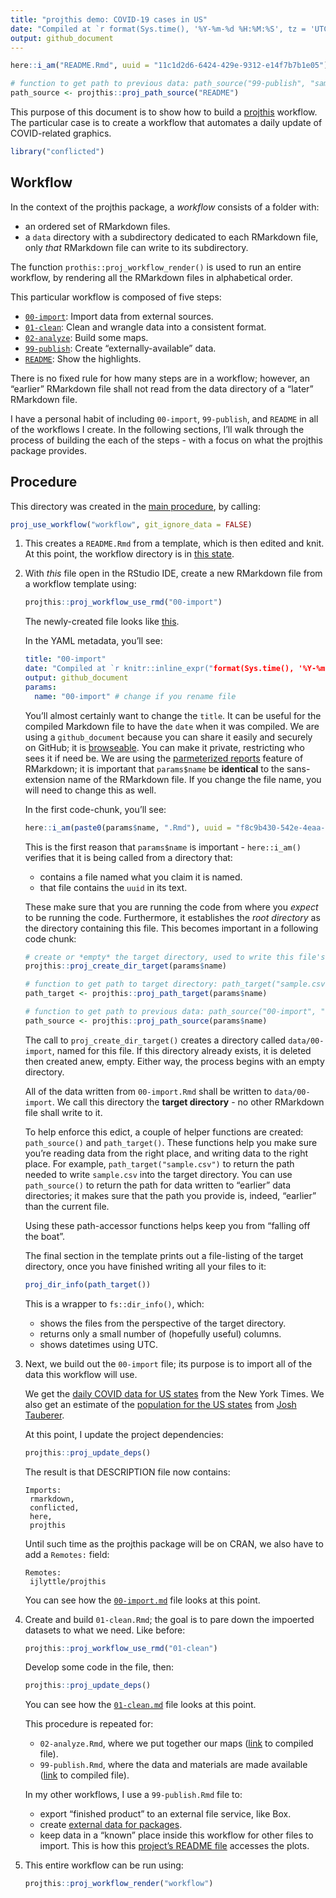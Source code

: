 ```yaml
---
title: "projthis demo: COVID-19 cases in US"
date: "Compiled at `r format(Sys.time(), '%Y-%m-%d %H:%M:%S', tz = 'UTC')` UTC"
output: github_document
---
```


```r
here::i_am("README.Rmd", uuid = "11c1d2d6-6424-429e-9312-e14f7b7b1e05")

# function to get path to previous data: path_source("99-publish", "sample.csv")
path_source <- projthis::proj_path_source("README")
```

This purpose of this document is to show how to build a [projthis](https://ijlyttle.github.io/projthis/) workflow. 
The particular case is to create a workflow that automates a daily update of COVID-related graphics.

```r
library("conflicted")
```

## Workflow

In the context of the projthis package, a *workflow* consists of a folder with:

- an ordered set of RMarkdown files.
- a `data` directory with a subdirectory dedicated to each RMarkdown file, only *that* RMarkdown file can write to its subdirectory.

The function `prothis::proj_workflow_render()` is used to run an entire workflow, by rendering all the RMarkdown files in alphabetical order.

This particular workflow is composed of five steps:

- [`00-import`](00-import.md): Import data from external sources.
- [`01-clean`](01-clean.md): Clean and wrangle data into a consistent format.
- [`02-analyze`](02-analyze.md): Build some maps.
- [`99-publish`](99-publish.md): Create "externally-available" data.
- [`README`](README.md): Show the highlights.

There is no fixed rule for how many steps are in a workflow; however, an "earlier" RMarkdown file shall not read from the data directory of a "later" RMarkdown file.

I have a personal habit of including `00-import`, `99-publish`, and `README` in all of the workflows I create.
In the following sections, I'll walk through the process of building the each of the steps - with a focus on what the projthis package provides.

## Procedure

This directory was created in the [main procedure](../README.md), by calling:

```r
proj_use_workflow("workflow", git_ignore_data = FALSE)
```

1. This creates a `README.Rmd` from a template, which is then edited and knit. At this point, the workflow directory is in [this state](https://github.com/ijlyttle/covidStates/tree/create-workflow/workflow).

1. With *this* file open in the RStudio IDE, create a new RMarkdown file from a workflow template using:

   ```r
   projthis::proj_workflow_use_rmd("00-import")
   ```
   
   The newly-created file looks like [this](https://github.com/ijlyttle/covidStates/blob/5acbfc5bc1c898c1210455f2c921732e100069a7/workflow/00-import.Rmd).
   
   In the YAML metadata, you'll see:
   
   ```yaml
   title: "00-import"
   date: "Compiled at `r knitr::inline_expr("format(Sys.time(), '%Y-%m-%d %H:%M:%S', tz = 'UTC')")` UTC"
   output: github_document
   params:
     name: "00-import" # change if you rename file
   ```
   
   You'll almost certainly want to change the `title`.
   It can be useful for the compiled Markdown file to have the `date` when it was compiled.
   We are using a `github_document` because you can share it easily and securely on GitHub; it is [browseable](https://happygitwithr.com/workflows-browsability.html).
   You can make it private, restricting who sees it if need be.
   We are using the [parmeterized reports](https://bookdown.org/yihui/rmarkdown/parameterized-reports.html) feature of RMarkdown; it is important that `params$name` be **identical** to the sans-extension name of the RMarkdown file.
   If you change the file name, you will need to change this as well.
   
   In the first code-chunk, you'll see:
   
   ```r
   here::i_am(paste0(params$name, ".Rmd"), uuid = "f8c9b430-542e-4eaa-b315-bad86866aa06")
   ```
   
   This is the first reason that `params$name` is important - `here::i_am()` verifies that it is being called from a directory that:
   
   - contains a file named what you claim it is named.
   - that file contains the `uuid` in its text.
   
   These make sure that you are running the code from where you *expect* to be running the code. 
   Furthermore, it establishes the *root directory* as the directory containing this file. 
   This becomes important in a following code chunk:
   
   ```r
   # create or *empty* the target directory, used to write this file's data: 
   projthis::proj_create_dir_target(params$name)
   
   # function to get path to target directory: path_target("sample.csv")
   path_target <- projthis::proj_path_target(params$name)
   
   # function to get path to previous data: path_source("00-import", "sample.csv")
   path_source <- projthis::proj_path_source(params$name)
   ```
   
   The call to `proj_create_dir_target()` creates a directory called `data/00-import`, named for this file.
   If this directory already exists, it is deleted then created anew, empty. 
   Either way, the process begins with an empty directory.
   
   All of the data written from `00-import.Rmd` shall be written to `data/00-import`. 
   We call this directory the **target directory** - no other RMarkdown file shall write to it. 
   
   To help enforce this edict, a couple of helper functions are created: `path_source()` and `path_target()`. 
   These functions help you make sure you're reading data from the right place, and writing data to the right place.
   For example, `path_target("sample.csv")` to return the path needed to write `sample.csv` into the target directory.
   You can use `path_source()` to return the path for data written to "earlier" data directories; it makes sure that the path you provide is, indeed, "earlier" than the current file.
   
   Using these path-accessor functions helps keep you from "falling off the boat".
   
   The final section in the template prints out a file-listing of the target directory, once you have finished writing all your files to it:
   
   ```r
   proj_dir_info(path_target())
   ```
   
   This is a wrapper to `fs::dir_info()`, which:
   
   - shows the files from the perspective of the target directory.
   - returns only a small number of (hopefully useful) columns.
   - shows datetimes using UTC.
   
1. Next, we build out the `00-import` file; its purpose is to import all of the data this workflow will use.  

   We get the [daily COVID data for US states](https://github.com/nytimes/covid-19-data/blob/master/us-states.csv) from the New York Times.
   We also get an estimate of the [population for the US states](https://github.com/JoshData/historical-state-population-csv/blob/primary/historical_state_population_by_year.csv) from [Josh Tauberer](https://github.com/JoshData).
   
   At this point, I update the project dependencies:
   
   ```r
   projthis::proj_update_deps()
   ```
   
   The result is that DESCRIPTION file now contains:
   
   ```
   Imports: 
    rmarkdown,
    conflicted,
    here,
    projthis
   ```
   
   Until such time as the projthis package will be on CRAN, we also have to add a `Remotes:` field:
   
   ```
   Remotes:
    ijlyttle/projthis
   ```
   
   You can see how the [`00-import.md`](https://github.com/ijlyttle/covidStates/blob/workflow-import/workflow/00-import.md) file looks at this point.

1. Create and build `01-clean.Rmd`; the goal is to pare down the impoerted datasets to what we need. Like before:

   ```r
   projthis::proj_workflow_use_rmd("01-clean")
   ```
   
   Develop some code in the file, then:
   
   ```r
   projthis::proj_update_deps()
   ```

   You can see how the [`01-clean.md`](https://github.com/ijlyttle/covidStates/blob/workflow-clean/workflow/01-clean.md) file looks at this point.
   
   This procedure is repeated for:
   
   - `02-analyze.Rmd`, where we put together our maps ([link](https://github.com/ijlyttle/covidStates/blob/workflow-analyze/workflow/02-analyze.md) to compiled file).
   - `99-publish.Rmd`, where the data and materials are made available ([link](https://github.com/ijlyttle/covidStates/blob/workflow-publish/workflow/99-publish.md) to compiled file).
   
   In my other workflows, I use a `99-publish.Rmd` file to:
   
   - export "finished product" to an external file service, like Box.
   - create [external data for packages](https://r-pkgs.org/data.html).
   - keep data in a "known" place inside this workflow for other files to import.
     This is how this [project's README file](https://raw.githubusercontent.com/ijlyttle/covidStates/master/README.md) accesses the plots.
   
1. This entire workflow can be run using:

   ```r
   projthis::proj_workflow_render("workflow")
   ```
   

